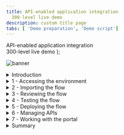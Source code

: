 ```yaml
---
title: API-enabled application integration
  300-level live demo
description: custom title page
tabs: [ 'Demo preparation', 'Demo script']
---
```


  <span>
    API-enabled application integration <br /> 300-level live demo
  </span> );

![banner](./images/300-int-API-enabled-script-GitHub-banner-8-3-21-short.jpg)
<span id="place1"></span>
<details>
<summary>Introduction</summary>
<br/>
Automating customer interactions can remove manual steps, data entry into multiple different applications, and potential errors and delays – all of which are additional costs to your business. This demo automates a series of steps to: obtain and validate input information from a customer with a concern, open a case in Salesforce, attach the incoming information to the case, analyze the tone of the situation, and respond to the customer with the case number and expected date for resolution.<br/><br/>To automate this customer interaction, we will use both APIs and integrations to back-end applications. The demo scenario is related to a car repair, but this is just an example. The same techniques are applicable to your environment in support of your customers.<br/><br/>Let’s get started!
<br/><br/>

(Demo slides [here](./slides.pptx).)

</details>

<details>
<summary>1 - Accessing the environment</summary>

<br/>

| **1.1 - Log into Cloud Pak for Integration** |   |
| :---         | :--- |
| **Action**             | Open Cloud Pak for Integration and click **IBM provided credentials (admin only)** and **Log in** with your admin user and password. |
| **Narration**      | Let’s see IBM Cloud Pak for Integration in action. Here I have a cloud version of the product on IBM Cloud. Let me log in here. |
| **Screenshot**         | &nbsp;  <br/> ![login1](./images/demoscript-login1.png) <br/>![login2](./images/demoscript-login2.png) |
| **1.2 - Cloud Pak for Integration home screen** |   |
| **Action**             | Show the home screen and click on **Integration Capabilities**. |
| **Narration**      | Welcome to IBM Cloud Pak for Integration! We’re now at the home screen showing all the capabilities of the pak, brought together in one place. Specialized integration capabilities for API management, application integration, messaging and more, are built on top of powerful automation services. Let’s see the integration capabilities available. |
| **Screenshot**         | &nbsp;  <br/> ![Demoscript-Home](./images/demoscript-home.png) |
| **1.3 - Integration capabilities** |   |
| **Action**             | Open Cloud Pak for Integration and click **IBM provided credentials (admin only)** and **Log in** with your admin user and password. |
| **Narration**      | Let’s see IBM Cloud Pak for Integration in action. Here I have a cloud version of the product on IBM Cloud. Let me log in here. |
| **Screenshot**         | &nbsp;  <br/> ![login1](./images/demoscript-login1.png) <br/>![login2](./images/demoscript-login2.png) |

**[Go to top](#place1)**

</details>

<details>
<summary>2 - Importing the flow</summary>

<br/>

| **2.1 - Create from an asset** |   |
| :---         | :--- |
| **Action**             | Click **Create from an Asset**. |
| **Narration**      | We are in the designer tooling. This is where we can create all our API integration flows and manage our connectivity to services and endpoints. Since we are just starting, there is nothing to see yet. Let’s build some integration logic and see how simple to create our flow from the Asset Repository. |
| **Screenshot**         | &nbsp;  <br/> ![Create from asset](./images/demoscript-createfromasset.png) |
| **2.2 - Select an asset** |   |
| **Action**             | Click on the **+** sign to the right on the **Car Insurance Cognitive API Lab Short V2**. |
| **Narration**      | Click on the **+** sign to the right on the **Car Insurance Cognitive API Lab Short V2**. |
| **Screenshot**         | &nbsp;  <br/> ![Demoscript-Home](./images/demoscript-home.png) |

**[Go to top](#place1)**

</details>

<details>
<summary>3 - Reviewing the flow</summary>

<br/>

| **3.1 - Review properties** |   |
| :---         | :--- |
| **Action**             | Show the **Properties view** and click on **Operations** |
| **Narration**      | The designer builds your API for you – you don’t need to worry about OpenAPI specs or Swagger editors – it’s all built in. These are the fields we are going to use for our API. Note that we tell our API which field is the key – in our case, CaseReference. |
| **Screenshot**         | &nbsp; <br/> ![Review properties](./images/demoscript-review-props.png) |

<br/>

| **3.2 - Review operations** |   |
| :---         | :--- |
| **Action**             | Show the **Operations view** and click on **Edit flow** |
| **Narration**      | In the Operations view are the actions that the API exposes along with the data. In this demo, we’re going to build just one operation: “Create Car Repair Claim”.  We can add more later if we wish. Let’s check the flow logic. |
| **Screenshot**         | &nbsp; <br/> ![operations](./images/demoscript-operations.png) |

<br/>

| **3.3 - Review the flow** |   |
| :---         | :--- |
| **Action**             | Initially **close** the Request dialog. Explain the Flow and Scroll through all of the connectors in the flow. After that, open the **Request** again, by clicking the first step of the flow. |
| **Narration**      | Here we have our demo flow. In the designer flow editor, we can edit and change our flow. We are a car repair company that wants to create an API that will enable customers to send us photos of their cars along with descriptions of what needs to be done with them. With this information, we will create a case in Salesforce while using Watson to analyze if the customer is angry or upset. Let’s explore our flow in detail. |
| **Screenshot**         | &nbsp; <br/> ![review flow](./images/demoscript-review-flow.png) |

<br/>

| **3.4 - Review request** |   |
| :---         | :--- |
| **Action**             | Show the **Request** dialog (1). Click to *open* the **if** step (2). |
| **Narration**      | Our flow starts by receiving the customer’s car repair request with photo via an API. Designer automatically creates an API “request” and “response” for your API flow.|

| **Screenshot**         | &nbsp; <br/> ![review request](./images/demoscript-review-request.png) |

<br/>

| **3.5 - Validating the photo** |   |
| :---         | :--- |
| **Action**             | Explore the *if* step (1) and click on **Salesforce Connector - Retrieve contacts** (2). |
| **Narration**      | Our flow starts by receiving the customer’s car repair request with photo via an API. Designer automatically creates an API “request” and “response” for your API flow. |

| **Screenshot**         | &nbsp; <br/> ![review if](./images/demoscript-review-if.png) |

<br/>

| **3.6 - Retrieve contacts** |   |
| :---         | :--- |
| **Action**             | Explore the **Salesforce Connector - Retrieve contacts** (1). |

| **Screenshot**         | &nbsp; <br/> ![contacts1](./images/demoscript-contacts1.png) |

| **Action**             | Change the contact **Full Name** to **Andrew Young** (2). **Test** the connection (3). |

| **Screenshot**         | &nbsp; <br/> ![contacts2](./images/demoscript-contacts2.png) |

<br/>

| **Action**             |  Change the contact **Full Name** back to Andy Young (4). **Test** again. (5). Open **View details**. (6). |

| **Screenshot**         | &nbsp; <br/> ![contacts3](./images/demoscript-contacts3.png) |

<br/>

| **Action**             | On the **Output**, open the **Contact1** object. (7). |

| **Screenshot**         | &nbsp; <br/> ![contacts4](./images/demoscript-contacts4.png) |

<br/>

| **Action**             | **Close** all the dialog tabs. Click on the **Salesforce – Create case node** (8). |

| **Screenshot**         | &nbsp; <br/> ![contacts5](./images/demoscript-contacts5.png) |

<br/>

| **Narration**      | Third, we use a connector to create a case in Salesforce with the data from the API. This case is where we store the details and progress of our repair. We are using a hard-coded contact name: ‘Andy Young’. He’s the contact for the insurance company that sends customers. Salesforce Developer Accounts have a prepopulated set of data that you can use to test. ‘Andy Young’ is one of those prepopulated contacts. Let’s test our connection with Salesforce. Let me change the contact to Andrew Young and test the connection.<br/><br/> The test shows that we don’t have an Andrew Young. Let’s change it back to Andy Young and test again. We now receive a successful response. This proves that our connection is working. Let’s check the details. Here we can see the output returned from Salesforce, including the Contact ID. |

<br/>

| **3.7 - Create a case** |   |
| :---         | :--- |
| **Action**             | Explore the **Salesforce – Create case node**. **Close** the Salesforce connector dialog. Open the **Salesforce - Create Attachment** node. |
| **Narration**      | Now that we have the ID that we need, let’s create our Salesforce case. Note that we just re-use the same Salesforce connector but with a different operation and data. Here we can see that our contact ID comes from the previous ‘retrieve contact’ Salesforce Call. The name and email address come from the API request. The connector ‘knows’ that fields like ‘Case Type’ have a limited number of values in Salesforce – so it automatically converts them into pull-down lists of values you can choose. |

| **Screenshot**         | &nbsp; <br/> ![create-case](./images/demoscript-review-Salesforce-createcase.png) |

<br/>

| **3.8 - Create an attachment** |   |
| :---         | :--- |
| **Action**             | Explore the *Salesforce – Create attachment node* (1). **Close** the Salesforce connector dialog. Open the **IBM Watson Tone Analyzer** node (2). |
| **Narration**      | To add a photograph, we need to create a Salesforce attachment. That will be easy, since we just use the connector again. Note that we use the case ID that is a returned value from the ‘Create Case’ connector call, which is kept in the flow automatically. We send the PhotoOfCar as a base64 string and we tell Salesforce that the content type is image/jpeg. |

| **Screenshot**         | &nbsp; <br/> ![demoscript-review-attachment](./images/demoscript-review-attachment.png) |

<br/>

| **3.9 - Analyze the description** |   |
| :---         | :--- |
| **Action**             | Explore the **Watson Tone Analyzer** connector (1). **Close** the Tone Analyzer connector dialog. Open the **Salesforce - Create case comment** (2). |
| **Narration**      | Here, the Watson Tone Analyzer service analyzes the tone of the information provided by the customer. This can identify if the customer is angry or upset, allowing us to better tailor our response. |

| **Screenshot**         | &nbsp; <br/> ![demoscript-review-analyzer](./images/demoscript-review-analyzer.png) |

<br/>

| **3.10 - Create case comment** |   |
| :---         | :--- |
| **Action**             | Explore the **Salesforce – Create case comment** node (1). Close the Salesforce connector dialog. Open the **Response**. (2) |
| **Narration**      | Now we’ll add a comment to the case with the Salesforce connector and supply the tone name returned from Watson into the body of the comment. |

| **Screenshot**         | &nbsp; <br/> ![demoscript-review-comment](./images/demoscript-review-comment.png) |

<br/>

| **3.11 - Responding to the customer** |   |
| :---         | :--- |
| **Action**             | Explore the **Response** dialog (1). Click **Done** (2). |
| **Narration**      | Here we have the response that we submit to the customer after the API call. This response includes their Salesforce case reference for future enquiries, an estimate of how long it will take to repair, and also how much it will cost. Now that we've built the flow, let’s start it! |

| **Screenshot**         | &nbsp; <br/> ![demoscript-review-response](./images/demoscript-review-

**[Go to top](#place1)**

</details>

<details>

<summary>4 - Testing the flow</summary>

<br/>

| **4.1 - Starting the flow** |   |
| :---         | :--- |
| **Action**             | Click **Start API** on the *three dot menu* at the top right |
| **Narration**      | Now that we’ve looked at the integration flow, let’s start it up. When our flow is running, we need to test it.  |

| **Screenshot**         | &nbsp; <br/> ![demoscript-start-flow](./images/demoscript-start-flow.png) |

<br/>

| **4.2 - Setting environment variables** |   |
| :---         | :--- |
| **Action**             | Open the **Test** tab (1). Copy the **Endpoint URL** (2). |

| **Screenshot**         | &nbsp; <br/> ![demoscript-variables](./images/demoscript-variables0.png) |

| **Action**             | Open **POST /CarRepairClaim** (3). Open **Try it** (4).  Copy the **Username** (5) and **Password** (6).

| **Screenshot**         | &nbsp; <br/> ![demoscript-variables](./images/demoscript-variables1.png) |

| **Action**             | In your script folder, on **terminal** window, **edit** the **00-variables** file (e.g.: *vi 00-variables*) and update the **BASEPATH** (7), **USERNAME** (8) and **PASSWORD** (9). |

| **Screenshot**         | &nbsp; <br/> ![demoscript-variables2](./images/demoscript-variables2.png) |

| **Action**             |  Execute **source exportVariables.sh** (10) |

| **Screenshot**         | &nbsp; <br/> ![demoscript-variables3](./images/demoscript-variables3.png) |

| **Narration**      | Now that we’ve built our API, we need to test it. APIs can be tested in various ways, and we will performe three different tests: one in the designer tool now; another when our API is deployed to the Cloud Pak App Connect Runtime; and a final test that will call through a gateway. Since we’re using base64 pictures, for simplicity and speed we will use simple curl scripts so that we can call the APIs from the command line.<br/><br/> Before we execute the script to call our API, we need to configure our script to point to our environment. To get the credentials for the designer, we go to the ‘Manage’ tab in designer. Now, let’s change our variable files to use these credentials.  Let’s export these variables. |

<br/>

| **4.3 - Running the test** |   |
| :---         | :--- |
| **Action**             | Edit the **demotestcar.sh** script (1). |

| **Screenshot**         | &nbsp; <br/> ![demoscript-car-running1](./images/demoscript-car-running1.png) |

| **Action**             | Explore and close the file. Execute **./demotestcar.sh** (2). |

| **Screenshot**         | &nbsp; <br/> ![demoscript-car-running2](./images/demoscript-car-running2.png) |

| **Narration**      | It's time to run the script. Checking the script, we can see that we have a simple curl command that calls our API, passing the user and password. Our data request is JSON with all the information about the case, including a picture with a Subaru SUV. When it is ready, we run this script. We received the expected response with the case information. |

<br/>

| **4.4 - Checking Salesforce** |   |
| :---         | :--- |
| **Action**             | Open the **Salesforce Dev Account** site (1). On the **App Launcher** menu, search for **Cases** (2). |

| **Action**             | Open the **Cases** page (3). On *Cases* view, open the latest **Car Breakdown case** (4). Explore all fields, including picture and Watson analysis (5).  |

| **Screenshot**         | &nbsp; <br/> ![Salesforce-check1](./images/demoscript-Salesforce-check1.png) |
<br/>

| **Screenshot**         | &nbsp; <br/> ![Salesforce-check2](./images/demoscript-Salesforce-check2.png) |
<br/>
| **Screenshot**         | &nbsp; <br/> ![Salesforce-check3](./images/demoscript-Salesforce-check3.png) |

| **Narration**      | Let’s check our Salesforce system to see if we have a new case. Let’s open the Cases page. In the Recently Viewed section, we can check all open cases. Here we have our case with all the information, including the picture and the Watson tone analysis. With this information, our customer relationship team can support our customer.  |

**[Go to top](#place1)**

</details>

<details>

<summary>5 - Deploying the flow</summary>

<br/>

| **5.1 - Export the BAR file** |   |
| :---         | :--- |
| **Action**             | Into the **Designer Dashboard** (1), click the **menu** (2) and click **Export** (3). |

| **Screenshot**         | &nbsp; <br/> ![demoscript-export-bar1](./images/demoscript-export-bar1.png) |

| **Action**             | Select **Runtime flow asset (BAR)** (4) and click **Export** (5).  |

| **Screenshot**         | &nbsp; <br/> ![demoscript-export-bar2](./images/demoscript-export-bar2.png) |

| **Narration**      | To deploy the flow to an integration server, you must export it as a BAR file. All the configuration settings, other than the connection credentials for your accounts, are preserved in the exported archive. Let’s export an executable BAR file. From the dashboard, locate the flow, open its menu, and then click Export. When you export a flow, you can choose to export its configuration as a YAML or BAR file, or as an OpenAPI document. In our case, we export as a BAR File. |

<br/>

| **5.2 - Import the BAR file** |   |
| :---         | :--- |
| **Action**             | Open the **Main Menu** (1), and click **Run > Integrations** (2). |

| **Screenshot**         | &nbsp; <br/> ![demoscript-import-bar1.png](./images/demoscript-import-bar1.png) |

| **Action**             | Click **Create a server** (3). |

| **Screenshot**         | &nbsp; <br/> ![demoscript-import-bar2.png](./images/demoscript-import-bar2.png) |

| **Action**             | Select **Quick start designer integration** (4) and click **Next** (5). |

| **Screenshot**         | &nbsp; <br/> ![demoscript-import-bar3.png](./images/demoscript-import-bar3.png) |

| **Action**             | **Upload the BAR** file (6) and click **Next** (7). |

| **Screenshot**         | &nbsp; <br/> ![demoscript-import-bar4.png](./images/demoscript-import-bar4.png) |

| **Action**             | Select **ace-designerdemo-designer-acc** (8) and click **Next** (9). |

| **Screenshot**         | &nbsp; <br/> ![demoscript-import-bar5.png](./images/demoscript-import-bar5.png) |

| **Action**             | Enter a **name** for our integration server (10). Set **Enable Operations Dashboard tracing** to **On** (11). Enter **cp4i** as *Operations Dashboard namespace (12). Click **Create** (13)   |

| **Screenshot**         | &nbsp; <br/> ![demoscript-import-bar5.png](./images/demoscript-import-bar5.png) |

| **Narration**      | Now, let’s open the App Connect Dashboard and create a new server. We need to create an integration server to run our integration. An integration server is a Kubernetes pod which has the containers needed to run our BAR file. We need to select the kind of tooling we used to build the integration. We used the Designer. So, we just need to upload the BAR file that we exported from designer. And here we choose which configurations we want. Here we enter the information that we want for our Integration server. Let’s create it! |

<br/>

| **5.3 - Verify the server** |   |
| :---         | :--- |
| **Action**             | Click on our **Integration Server** (1). |

| **Screenshot**         | &nbsp; <br/> ![demoscript-verify-server1](./images/demoscript-verify-server1.png) |

| **Action**             | Open our **API Flow** (2). |

| **Screenshot**         | &nbsp; <br/> ![demoscript-verify-server2](./images/demoscript-verify-server2.png) |

| **Action**             | Explore the API details (3). |

| **Screenshot**         | &nbsp; <br/> ![demoscript-verify-server3](./images/demoscript-verify-server3.png) |

| **Narration**      | Now we have our new integration server. We need to wait some time for the pods to start. At this point, the integration is running on the Cloud Pak. Opening the server, we can see our API flow. And click again, we’ll drill down further and see our API details. We can see the REST operation, the base URL, and we can even download the OpenAPI document. |

<br/>

| **5.4 - Testing the flow in the runtime** |   |
| :---         | :--- |
| **Action**             | Copy the **Endpoint** (1). |

| **Screenshot**         | &nbsp; <br/> ![demoscript-testing-runtime1](./images/demoscript-testing-runtime1.png) |

| **Action**             | In your script folder, on **terminal** window, **edit** the **00-variables** file and update the **BASEPATH** (2). |

| **Screenshot**         | &nbsp; <br/> ![demoscript-testing-runtime2](./images/demoscript-testing-runtime2.png) |

| **Action**             | ***NOTE:remove the "/" from the end of the endpoint***. Execute **source exportVariables.sh** (3). |

| **Screenshot**         | &nbsp; <br/> ![demoscript-testing-runtime3](./images/demoscript-testing-runtime3.png) |

| **Action**             | Execute **./demotestcar.sh** (4). |

| **Screenshot**         | &nbsp; <br/> ![demoscript-testing-runtime4](./images/demoscript-testing-runtime4.png) |

| **Action**             | Check the **new case** in *Salesforce* (5).|

| **Screenshot**         | &nbsp; <br/> ![demoscript-testing-runtime5](./images/demoscript-testing-runtime5.png) |

| **Narration**      | We’ll use the same scripts we used to test designer – we’ll just change the variables to point to the CP4I runtime. In the server, we can get the runtime information. Let’s update our variables file and export them again. Now, we just need to run our script again with the same request data. We can check the Salesforce cases page, and voilá here we have our new case created by calling the API in the Integration Runtime. |

**[Go to top](#place1)**

</details>

<details>
<summary>6 - Managing APIs</summary>

<br/>

| **6.1 - Download an OpenAPI Document** |   |
| :---         | :--- |
| **Action**             | Click **Download OpenAPI Document** link (1). |

| **Screenshot**         | &nbsp; <br/> ![demoscript-download-openapi.png](./images/demoscript-download-openapi.png) |

| **Actions**             | Open your YAML file with any editor and manually add **x-ibm-configuration: gateway: datapower-api-gateway** (2). |

| **Screenshot**         | &nbsp; <br/> ![demoscript-download-openap2i.png](./images/demoscript-download-openapi2.png) |

| **Narration**      | We’ve created an application integration flow and successfully called it via a REST API call! Now, to make it accessible to the world, it’s important to add security around it. Let’s export our API to API Connect by downloading the OpenAPI document. |

<br/>

| **6.2 - Develop the API** |   |
| :---         | :--- |
| **Action**             | Open the **Menu** (1) and on **Run** (2) section, select **APIs** (3). |

| **Screenshot**         | &nbsp; <br/> ![demoscript-develop-api1](./images/demoscript-develop-api1.png) |

| **Action**             | If necessary, select the **ademo** instance (4). |

| **Screenshot**         | &nbsp; <br/> ![demoscript-develop-api2](./images/demoscript-develop-api2.png) |

| **Action**             | In the **API Connect** page, click **Common Services user registry** (5). |

| **Screenshot**         | &nbsp; <br/> ![demoscript-develop-api3](./images/demoscript-develop-api3.png) |

| **Action**             | Click **Develop APIs and Products** (6). |
<br/>

| **Screenshot**         | &nbsp; <br/> ![demoscript-develop-api4](./images/demoscript-develop-api4.png) |

| **Action**             | Click **Add**, then choose **API (from REST, GraphQL or SOAP)** from the drop-down menu (7). |

| **Action**             | Choose **From an existing OpenAPI service** (8) and click **Next** (9). |

| **Screenshot**         | &nbsp; <br/> ![demoscript-develop-api5](./images/demoscript-develop-api5.png) |

| **Action**             | Upload our **Car_Insurance..** YAML file (10) and click **Next** (11). |

| **Screenshot**         | &nbsp; <br/> ![demoscript-develop-api6](./images/demoscript-develop-api6.png) |

| **Action**             | Confirm the Info about API and click **Next** (12). |

| **Screenshot**         | &nbsp; <br/> ![demoscript-develop-api7](./images/demoscript-develop-api7.png) |

| **Action**             | Keep the security settings and click **Next** (13). |

| **Screenshot**         | &nbsp; <br/> ![demoscript-develop-api8](./images/demoscript-develop-api8.png) |

| **Action**             | Choose **From an existing OpenAPI service** (8) and click **Next** (9). Upload our **Car_Insurance..** YAML file (10) and click **Next** (11). Confirm the Info about API and click **Next** (12). Keep the security settings and click **Next** (13). |

| **Screenshot**         | &nbsp; <br/> ![demoscript-develop-api9](./images/demoscript-develop-api9.png) |

| **Screenshot**         | &nbsp; <br/> ![demoscript-develop-api10](./images/demoscript-develop-api10.png) |

| **Narration**      | Now, let’s open our API Manager. Here, we add our API from an existing OpenAPI service by selecting our YAML file. We confirm the info about the API, keep the security settings. Our API with Client ID is created! |

<br/>

| **6.3 - Edit the API** |   |
| :---         | :--- |
| **Action**             | Click **Edit API** (1). |

| **Screenshot**         | &nbsp; <br/> ![demoscript-edit-api1](./images/demoscript-edit-api1.png) |

| **Action**             | Change to **Online** (2). |

| **Screenshot**         | &nbsp; <br/> ![demoscript-edit-api2](./images/demoscript-edit-api2.png) |

| **Action**             | Scroll down to **Base Path**. You’ll see the base path has a trailing slash at the end. **Remove** this (3). Click **Save** (4). Click **Test** (5). |

| **Screenshot**         | &nbsp; <br/> ![demoscript-edit-api3](./images/demoscript-edit-api3.png) |

| **Narration**      | Let’s check our new API in API Manager. We will put our API online and test it. |

<br/>

| **6.4 - Test the API** |   |
| :---         | :--- |
| **Action**             | Copy the **POST URL** (remove */CarRepairClaim*) (1). Copy the **X-IBM-Client-Id** (2). |
<br/>
| **Screenshot**         | &nbsp; <br/> ![demoscript-test-apic1](./images/demoscript-test-apic1.png) |

| **Screenshot**         | &nbsp; <br/> ![demoscript-test-apic2](./images/demoscript-test-apic2.png) |

| **Action**             | In your script folder, on **terminal** window, **edit** the **00-variables** file and update the **BASEPATH** and **CLIENTID** (3). |

| **Screenshot**         | &nbsp; <br/> ![demoscript-test-apic3](./images/demoscript-test-apic3.png) |

| **Action**             | Execute **source exportVariables.sh** (4). |

| **Screenshot**         | &nbsp; <br/> ![demoscript-test-apic4](./images/demoscript-test-apic4.png) |

| **Action**             | Check the **new case** in **Salesforce**. |

| **Narration**      | We can use this page to test the API, but we will need to include the JSON body. Let’s use the test script that is ready. We just need to copy the new URL and the Client ID and update our script variables. |

<br/>

| **6.5 - Publish the API** |   |
| :---         | :--- |
| **Action**             | Open the **Menu** (1) and click **Publish** (2). |

| **Screenshot**         | &nbsp; <br/> ![demoscript-publish-api1](./images/demoscript-publish-api1.png) |

| **Action**             | Enter **Car Repair APIs** as **Product Title** (3). |

| **Screenshot**         | &nbsp; <br/> ![demoscript-publish-api2](./images/demoscript-publish-api2.png) |

| **Action**             | Select **Catalog for Demo use (ddd-demo-test-catalog)** and click **Publish** (4). |

| **Screenshot**         | &nbsp; <br/> ![demoscript-publish-api3](./images/demoscript-publish-api3.png) |

| **Screenshot**         | &nbsp; <br/> ![demoscript-publish-api4](./images/demoscript-publish-api4.png) |

| **Narration**      | We will make the API available to developers. To do so, the API must be included into an API product and then published to the catalog. A product dictates rate limits and API throttling. |

<br/>

| **6.6 - Adding a rate limiting plan** |   |
| :---         | :--- |
| **Action**             | Open the **Products** tab (1). Click on the **Car Repair APIs** product (2). |

| **Screenshot**         | &nbsp; <br/> ![demoscript-rate-limit1](./images/demoscript-rate-limit1.png) |

| **Action**             | Click on **Plans** (3). Click **Add** (4). |

| **Screenshot**         | &nbsp; <br/> ![demoscript-rate-limit2](./images/demoscript-rate-limit2.png) |

| **Action**             | Enter **gold plan** as **Title** (5). Change the **Rate Limits** to **100 Calls Per 1 minute** (6). Click **Save** (7). |

| **Screenshot**         | &nbsp; <br/> ![demoscript-rate-limit3](./images/demoscript-rate-limit3.png) |

| **Action**             | Open the **Develop** page (8). |

| **Screenshot**         | &nbsp; <br/> ![demoscript-rate-limit4](./images/demoscript-rate-limit4.png) |

| **Action**             | Back to the **Products** tab (9). Open the **Menu** and **Publish** the product (10). |

| **Screenshot**         | &nbsp; <br/> ![demoscript-rate-limit5](./images/demoscript-rate-limit5.png) |

| **Action**             | Select the **Catalog for Demo use** (11). Click **Publish** (12). |

| **Screenshot**         | &nbsp; <br/> ![demoscript-rate-limit6](./images/demoscript-rate-limit6.png) |

| **Action**             | Open the **Manage** section. (13), open the **Catalog for Demo use** section (14), and check the product's **State** and **Plans** (15).

| **Screenshot**         | &nbsp; <br/> ![demoscript-rate-limit7](./images/demoscript-rate-limit7.png) |

| **Narration**      | Security is applied to APIs. Rate limiting is applied to either APIs or API products. Let’s assign a rate limit for the API Product. We just need to open our new product. Rate limiting is accomplished using plans. Let’s create a new gold plan with a specific rate limits.<br/><br/> We have now two plans, the gold and the default plan. We can have multiple plans for different consumers. For example, we can add approval steps for consumers when they sign up, or we can allocate them plans as a provider.<br/><br/> We now need to republish our product. You’ll be prompted for a catalog to publish to. We only have one gateway installed so we don’t need to worry about that. Just publish. |

**[Go to top](#place1)**

</details>

<details>

<summary>7 - Working with the portal</summary>

<br/>

| **7.1 - Accessing the portal** |   |
| :---         | :--- |
| **Action**             | Open the **Catalog settings** (1). Click **Portal** (2). Copy the **Portal URL** (3). |

| **Screenshot**         | &nbsp;  <br/>![demoscript-access-portal1](./images/demoscript-access-portal1.png) |

| **Action**             | Open a new browser tab and access the portal URL. If you don't have a developer account click **Create account** to create it (4). |

| **Screenshot**         | &nbsp;  <br/>![demoscript-access-portal2](./images/demoscript-access-portal2.png) |

| **Action**             | Complete the registration (5). |

| **Screenshot**         | &nbsp;  <br/>![demoscript-access-portal3](./images/demoscript-access-portal3.png) |

| **Action**             |  **Sign in** (6). |

| **Screenshot**         | &nbsp;  <br/>![demoscript-access-portal4](./images/demoscript-access-portal4.png) |

| **Narration**      | Now that we’ve published our API, we need to make sure that our API consumers can discover it and use it. Our portal allows potential API consumers to view the APIs, sign up and subscribe to plans in a self-service manner, test the APIs, download the **OpenAPI - Swagger documents** and more. Let’s get our portal URL and sign up as a consumer of our API using portal self-service.|

<br/>

| **7.2 - Create a new app** |   |
| :---         | :--- |
| **Action**             | Click **Create a new App** (1). |

| **Screenshot**         | &nbsp;  <br/>![demoscript new app 1](./images/demoscript-new-app1.png) |

| **Action**             | Enter **Car Repair Application** as **App Title** (2). Click **Save** (3). |

| **Screenshot**         | &nbsp;  <br/>![demoscript new app2](./images/demoscript-new-app2.png) |

| **Action**             | On the credentials dialog, click **OK** (4). |

| **Screenshot**         | &nbsp;  <br/>![demoscript new app3](./images/demoscript-new-app3.png) |

| **Action**             | On the **Subscription** tab, copy the client ID (5). |

| **Screenshot**         | &nbsp;  <br/>![demoscript new app 4](./images/demoscript-new-app4.png) |


| **Narration**      | As a consumer/developer, we’re going to create a new application in the portal. This will give us an API key, allowing us to call our APIs. We just need to give an application title and copy the API key and secret. |

<br/>

| **7.3 - Subscribe to the API** |   |
| :---         | :--- |
| **Action**             | Click **Why not browse the available APIs?** (1). |

| **Screenshot**         | &nbsp;  <br/>![demoscript-subscription1](./images/demoscript-subscription1.png) |

| **Action**             | Click **Car Repair APIs 1.0.0** (2). |

| **Screenshot**         | &nbsp;  <br/>![demoscript-subscription2](./images/demoscript-subscription2.png) |

| **Action**             | On **Gold Plan**, click **Subscribe** (3). |

| **Screenshot**         | &nbsp;  <br/>![demoscript-subscription3](./images/demoscript-subscription3.png) |

| **Action**             | Select the **Car Repair Application** (4). |

| **Screenshot**         | &nbsp;  <br/>![demoscript-subscription4](./images/demoscript-subscription4.png) |

| **Action**             | Confirm the subscription by clicking **Next** (5). |

| **Screenshot**         | &nbsp;  <br/>![demoscript-subscription5](./images/demoscript-subscription5.png) |

| **Action**             | Click **Done** (6). |

| **Screenshot**         | &nbsp;  <br/>![demoscript-subscription6](./images/demoscript-subscription6.png) |

| **Narration**      | We haven't subscribed to any APIs, so let’s do it now. There’s only one API product to subscribe to in our demo, but normally there would be many. After we select our API product, we can see the plans available. Simply hover over each plan to get the limits.<br/><br/> We want to subscribe to the gold plan, but which application do we want to use to subscribe? We can have many applications but, in this demo, we’ve only created one. So, we just need to select the App that we created earlier and confirm our subscription. And done - we are subscribed to our API! |

<br/>

| **7.4 - Test the API** |   |
| :---         | :--- |
| **Action**             | Click on the **Car_Insurance API** itself (1). |

<div style="width:60%">
<img src="./images/demoscript-portal-test1.png" alt="demoscript-portal-test1.png"></img>
</div>

| **Action**             | Copy the **Endpoint** (2). Open the **POST /CarRepairClaim** (3). |

| **Screenshot**         | &nbsp;  <br/>![demoscript portal test2](./images/demoscript-portal-test2.png) |

| **Action**             | Explore the **Example request** area (4). |

| **Screenshot**         | &nbsp;  <br/>![demoscript portal test3](./images/demoscript-portal-test3.png) |

| **Action**             | Open the **Try it** tab (5). |

| **Screenshot**         | &nbsp;  <br/>![demoscript portal test4](./images/demoscript-portal-test4.png) |

| **Action**             | Click **Generate** (6). Click **Send** (7).  |

| **Screenshot**         | &nbsp;  <br/>![demoscript portal test5](./images/demoscript-portal-test5.png) |

| **Action**             | Explore the **Response** (8).|

| **Screenshot**         | &nbsp;  <br/>![demoscript portal test6](./images/demoscript-portal-test6.png) |

| **Narration**      | We’re now back at the product screen, where we can explore our API. From the overview page, we can download the OpenAPI document and get the API endpoint. Note the portal has everything you need to call your API. It’s even generated clients in various languages for you to copy and paste into your calling application. You can try the API on the **Try it** area. Using the **Generate** button, the portal generates a request with random sample data for you. Now, let’s test it. We received a response, our API is running, and we’ve gone through the gateway to access it. |

<br/>

| **7.5 - Viewing your API statistics** |   |
| :---         | :--- |
| **Action**             | Click **Apps** on top menu (1). Click the **Car Repair APIs** (2). Explore the API stats (3). |

| **Screenshot**         | &nbsp;  <br/>![demoscript statistics1](./images/demoscript-statistics1.png) |

| **Action**             | Click the **Car Repair APIs** (2). |

| **Screenshot**         | &nbsp;  <br/>![demoscript statistics2](./images/demoscript-statistics2.png) |

| **Action**             | Explore the API stats (3). |

| **Screenshot**         | &nbsp;  <br/>![demoscript statistics3](./images/demoscript-statistics3.png) |

| **Narration**      | We can see our API statistics in the portal. We just need to select our app and we can see all the API calls, including any possible errors. If you make more calls, you’ll see larger statistic results. |
<br/><br/>

**[Go to top](#place1)**

</details>

<details>
<summary>Summary</summary>

<br/>
Let’s summarize what we’ve done today. In the demo we: accessed the Cloud Pak for Integration environment and explored the capabilities; imported and reviewed the automated customer interactions integration flow; tested the flow; deployed the flow into the Cloud Pak runtime environment; managed access to the flow as an API and set up the security and rate limits; and demonstrated how a developer can use the API Portal to perform self-service consumption of the API.<br/><br/>From a business perspective we used APIs and application integrations to automate a series of steps to: obtain and validate input information from a customer with a concern, open a case in Salesforce, attach the incoming information to the case, analyze the tone of the situation, and respond to the customer with the case number and expected date for resolution. <br/><br/>The customer expressing a concern or needing assistance obtains rapid response to their interaction and the confidence that your business is handling their request.<br/><br/>
(Demo slides [here](./slides.pptx).)
<br/><br/>

**[Go to top](#place1)**

</details>
